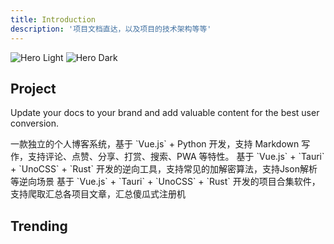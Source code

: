 ```yaml
---
title: Introduction
description: '项目文档直达，以及项目的技术架构等等'
---
```




<img
  className="block dark:hidden"
  src="/images/hero-light.svg"
  alt="Hero Light"
/>
<img
  className="hidden dark:block"
  src="/images/hero-dark.svg"
  alt="Hero Dark"
/>

## Project

Update your docs to your brand and add valuable content for the best user conversion.

<CardGroup cols={2}>
  <Card
    title="Clog"
    icon="palette"
    href="./clog/introduction"
  >
    一款独立的个人博客系统，基于 `Vue.js` + Python 开发，支持 Markdown 写作，支持评论、点赞、分享、打赏、搜索、PWA 等特性。
  </Card>
  <Card
    title="Crypto Easy"
    icon="code"
    href="./crypto/introduction"
  >
    基于 `Vue.js` + `Tauri` + `UnoCSS` + `Rust` 开发的逆向工具，支持常见的加解密算法，支持Json解析等逆向场景
  </Card>
  <Card
    title="51Fa"
    icon="screwdriver-wrench"
    href="./51fa/introduction"
  >
    基于 `Vue.js` + `Tauri` + `UnoCSS` + `Rust` 开发的项目合集软件，支持爬取汇总各项目文章，汇总傻瓜式注册机
  </Card>
  
</CardGroup>

## Trending









